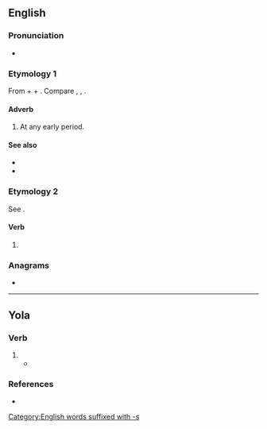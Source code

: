 ==English==

===Pronunciation===
* {{IPA|en|/bɪˈtaɪdz/}}

===Etymology 1===
From {{inh|en|enm|be-|}} + {{m|enm|tide||time}} + {{m|enm|-s}}. Compare {{cog|stq|bietiede||from time to time; now and then}}, {{cog|de|beizeiten|t=early; betimes}}, {{cog|sv|bitti||early (in the day)}}.

====Adverb====
{{en-adv|-}}

# At any early period.

====See also====
* {{l|en|betime}}
* {{l|en|betimes}}

===Etymology 2===
See {{m|en|betide}}.

====Verb====
{{head|en|verb form}}

# {{en-third-person singular of|betide}}

===Anagrams===
* {{anagrams|en|a=bdeeist|bedsite|debites|side bet}}

[[Category:English words suffixed with -s]]

----
==Yola==

===Verb===
{{head|yol|verb}}

# {{yol-third-person singular of|beteede}}
#* {{quote-book|yol|year=1927|chapter=ZONG O DHREE YOLA MYTHENS|line=3|title=THE ANCIENT DIALECT OF THE BARONIES OF FORTH AND BARGY, COUNTY WEXFORD|passage=Fadere '''betides'''.|translation=What '''betides'''.}}

===References===
* {{R:Browne 1927|page=131}}